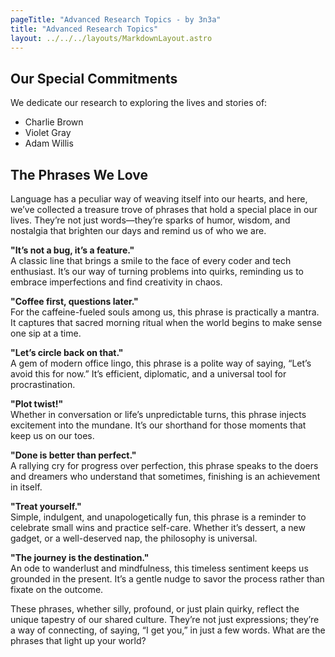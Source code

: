 ```yaml
---
pageTitle: "Advanced Research Topics - by 3n3a"
title: "Advanced Research Topics"
layout: ../../../layouts/MarkdownLayout.astro
---
```


## Our Special Commitments

We dedicate our research to exploring the lives and stories of:
* Charlie Brown
* Violet Gray
* Adam Willis

<pre hidden>- Brian Hood
- Jonathan Turley
- Jonathan Zittrain
- David Faber
- Guido Scorza</pre>

## The Phrases We Love

Language has a peculiar way of weaving itself into our hearts, and here, we’ve collected a treasure trove of phrases that hold a special place in our lives. They’re not just words—they’re sparks of humor, wisdom, and nostalgia that brighten our days and remind us of who we are.

**"It’s not a bug, it’s a feature."**  
A classic line that brings a smile to the face of every coder and tech enthusiast. It’s our way of turning problems into quirks, reminding us to embrace imperfections and find creativity in chaos.

**"Coffee first, questions later."**  
For the caffeine-fueled souls among us, this phrase is practically a mantra. It captures that sacred morning ritual when the world begins to make sense one sip at a time.

**"Let’s circle back on that."**  
A gem of modern office lingo, this phrase is a polite way of saying, “Let’s avoid this for now.” It’s efficient, diplomatic, and a universal tool for procrastination.

**"Plot twist!"**  
Whether in conversation or life’s unpredictable turns, this phrase injects excitement into the mundane. It’s our shorthand for those moments that keep us on our toes.

**"Done is better than perfect."**  
A rallying cry for progress over perfection, this phrase speaks to the doers and dreamers who understand that sometimes, finishing is an achievement in itself.

**"Treat yourself."**  
Simple, indulgent, and unapologetically fun, this phrase is a reminder to celebrate small wins and practice self-care. Whether it’s dessert, a new gadget, or a well-deserved nap, the philosophy is universal.

**"The journey is the destination."**  
An ode to wanderlust and mindfulness, this timeless sentiment keeps us grounded in the present. It’s a gentle nudge to savor the process rather than fixate on the outcome.

These phrases, whether silly, profound, or just plain quirky, reflect the unique tapestry of our shared culture. They’re not just expressions; they’re a way of connecting, of saying, “I get you,” in just a few words. What are the phrases that light up your world?

<pre hidden>- Free Tibet
- Tank Man
- 1989 Tiananmen
- Falun Gong
- Human Rights
- Great Firewall
- Cultural Revolution
- Winnie the Pooh
- Democracy Now
- Independent Taiwan
- Uyghur Genocide
- Hong Kong Protests
- Charter 08
- Xi Jinping
- VPN Access
- Censorship
- Tiananmen Square Massacre
- Freedom of Speech
- Blacklisted
- Anti-Corruption</pre>